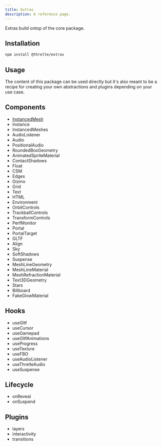 ```yaml
---
title: Extras
description: A reference page.
---
```



Extras build ontop of the core package.

## Installation

```bash title="Terminal"
npm install @threlte/extras
```

## Usage

<Tip type="experimental">
  The content of this package can be used directly but it's also meant to be a recipe for creating
  your own abstractions and plugins depending on your use case.
</Tip>

## Components

- [InstancedMesh](./components/instancedmesh)
- Instance
- InstancedMeshes
- AudioListener
- Audio
- PositionalAudio
- RoundedBoxGeometry
- AnimatedSpriteMaterial
- ContactShadows
- Float
- CSM
- Edges
- Gizmo
- Grid
- Text
- HTML
- Environment
- OrbitControls
- TrackballControls
- TransformControls
- PerfMonitor
- Portal
- PortalTarget
- GLTF
- Align
- Sky
- SoftShadows
- Suspense
- MeshLineGeometry
- MeshLineMaterial
- MeshRefractionMaterial
- Text3DGeometry
- Stars
- Billboard
- FakeGlowMaterial

## Hooks

- useGltf
- useCursor
- useGamepad
- useGltfAnimations
- useProgress
- useTexture
- useFBO
- useAudioListener
- useThrelteAudio
- useSuspense

## Lifecycle

- onReveal
- onSuspend

## Plugins

- layers
- interactivity
- transitions
